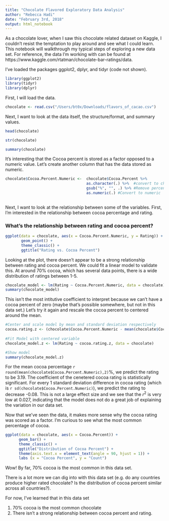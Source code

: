 ```yaml
---
title: "Chocolate Flavored Exploratory Data Analysis"
author: "Rebecca Hadi"
date: "February 3rd, 2018"
output: html_notebook
---
```


As a chocolate lover, when I saw this chocolate related dataset on Kaggle, I couldn't resist the temptation to play around and see what I could learn. This notebook will walkthrough my typical steps of exploring a new data set.  For reference, the data I'm working with can be found at https://www.kaggle.com/rtatman/chocolate-bar-ratings/data. 


I've loaded the packages ggplot2, dplyr, and tidyr (code not shown).
```r
library(ggplot2)
library(tidyr)
library(dplyr)

```


First, I will load the data. 
```r
chocolate <- read.csv("/Users/bt0x/Downloads/flavors_of_cacao.csv")
```

Next, I want to look at the data itself, the structure/format, and summary values. 

```r
head(chocolate)

str(chocolate)

summary(chocolate)

```

It's interesting that the Cocoa percent is stored as a factor opposed to a numeric value. Let's create another column that has the data stored as numeric. 


```r
chocolate$Cocoa.Percent.Numeric <-  chocolate$Cocoa.Percent %>% 
                                    as.character(.) %>%  #convert to character b/c stored as factor
                                    gsub("%", "", .) %>% #Remove percent
                                    as.numeric(.) #Convert to numeric
                                  
```



Next, I want to look at the relationship between some of the variables.  First, I'm interested in the relationship between cocoa percentage and rating. 



### What's the relationship between rating and cocoa percent?

```r
ggplot(data = chocolate, aes(x = Cocoa.Percent.Numeric, y = Rating)) + 
       geom_point() + 
       theme_classic() + 
       ggtitle("Rating vs. Cocoa Percent") 
```

Looking at the plot, there doesn't appear to be a strong relationship between rating and cocoa percent. We could fit a linear model to validate this.  At around 70% cocoa, which has several data points, there is a wide distribution of ratings between 1-5.  


```r
chocolate_model <- lm(Rating ~ Cocoa.Percent.Numeric, data = chocolate)
summary(chocolate_model)

```

This isn't the most intitutive coefficient to interpret because we can't have a cocoa percent of zero (maybe that's possible somewhere, but not in this data set.) Let's try it again and rescale the cocoa percent to centered around the mean. 


```r
#Center and scale model by mean and standard deviation respectively
cocoa.rating.z <- (chocolate$Cocoa.Percent.Numeric - mean(chocolate$Cocoa.Percent.Numeric)) / sd(chocolate$Cocoa.Percent.Numeric) 
  
#Fit Model with centered variable
chocolate_model.z <- lm(Rating ~ cocoa.rating.z, data = chocolate)

#Show model 
summary(chocolate_model.z)

```

For the mean cocoa percentage `r round(mean(chocolate$Cocoa.Percent.Numeric),2)`$\%$, we predict the rating to be 3.19. The coefficient of the cenetered cocoa rating is statistically significant. For every 1 standard deviation difference in cocoa rating (which is `r sd(chocolate$Cocoa.Percent.Numeric)`), we predict the rating to decrease -0.08.  This is not a large effect size and we see that the $r^2$ is very low at 0.027, indicating that the model does not do a great job of explaining the variation in our data set. 


Now that we've seen the data, it makes more sense why the cocoa rating was scored as a factor. I'm curious to see what the most common percentage of cocoa. 


```r
ggplot(data = chocolate, aes(x = Cocoa.Percent)) + 
      geom_bar() + 
      theme_classic() + 
      ggtitle("Distribution of Cocoa Percent") + 
      theme(axis.text.x = element_text(angle = 90, hjust = 1)) + 
      labs (x = "Cocoa Percent", y = "Count")

```


Wow! By far, 70% cocoa is the most common in this data set. 

There is a lot more we can dig into with this data set (e.g. do any countries produce higher rated chocolate? Is the distribution of cocoa percent similar across all countries?).  

For now, I've learned that in this data set

1. 70% cocoa is the most common chocolate 
2. There isn't a strong relationship between cocoa percent and rating.  








